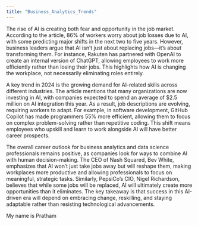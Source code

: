 ```yaml
---
title: "Business_Analytics_Trends"
---
```

The rise of AI is creating both fear and opportunity in the job market. According to the article, 86% of workers worry about job losses due to AI, with some predicting major shifts in the next two to five years. However, business leaders argue that AI isn't just about replacing jobs—it’s about transforming them. For instance, Rakuten has partnered with OpenAI to create an internal version of ChatGPT, allowing employees to work more efficiently rather than losing their jobs. This highlights how AI is changing the workplace, not necessarily eliminating roles entirely.

A key trend in 2024 is the growing demand for AI-related skills across different industries. The article mentions that many organizations are now investing in AI, with companies expected to spend an average of $2.5 million on AI integration this year. As a result, job descriptions are evolving, requiring workers to adapt. For example, in software development, GitHub Copilot has made programmers 55% more efficient, allowing them to focus on complex problem-solving rather than repetitive coding. This shift means employees who upskill and learn to work alongside AI will have better career prospects.

The overall career outlook for business analytics and data science professionals remains positive, as companies look for ways to combine AI with human decision-making. The CEO of Nash Squared, Bev White, emphasizes that AI won’t just take jobs away but will reshape them, making workplaces more productive and allowing professionals to focus on meaningful, strategic tasks. Similarly, PepsiCo’s CIO, Nigel Richardson, believes that while some jobs will be replaced, AI will ultimately create more opportunities than it eliminates. The key takeaway is that success in this AI-driven era will depend on embracing change, reskilling, and staying adaptable rather than resisting technological advancements.

My name is Pratham